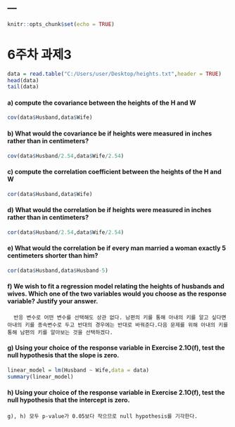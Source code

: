 ---
---

```{r setup, include=FALSE}
knitr::opts_chunk$set(echo = TRUE)
```

# 6주차 과제3



```{r}
data = read.table("C:/Users/user/Desktop/heights.txt",header = TRUE)
head(data)
tail(data)
```

#### a) compute the covariance between the heights of the H and W

```{r}
cov(data$Husband,data$Wife)
```

#### b) What would the covariance be if heights were measured in inches rather than in centimeters?

```{r}
cov(data$Husband/2.54,data$Wife/2.54)
```

#### c) compute the correlation coefficient between the heights of the H and W

```{r}
cor(data$Husband,data$Wife)
```

#### d) What would the correlation be if heights were measured in inches rather than in centimeters?

```{r}
cor(data$Husband/2.54,data$Wife/2.54)
```

#### e) What would the correlation be if every man married a woman exactly 5 centimeters shorter than him?


```{r}
cor(data$Husband,data$Husband-5)
```

#### f) We wish to fit a regression model relating the heights of husbands and wives. Which one of the two variables would you choose as the response variable? Justify your answer.
    
      
      반응 변수로 어떤 변수를 선택해도 상관 없다. 남편의 키를 통해 아내의 키를 알고 싶다면 아내의 키를 종속변수로 두고 반대의 경우에는 반대로 바꿔준다.다음 문제를 위해 아내의 키를 통해 남편의 키를 알아보는 것을 선택하겠다.
  
#### g) Using your choice of the response variable in Exercise 2.1O(f), test the null hypothesis that the slope is zero.

```{r}
linear_model = lm(Husband ~ Wife,data = data)
summary(linear_model)
```
  
#### h) Using your choice of the response variable in Exercise 2.1O(f), test the null hypothesis that the intercept is zero.

    
    g), h) 모두 p-value가 0.05보다 작으므로 null hypothesis를 기각한다. 
  